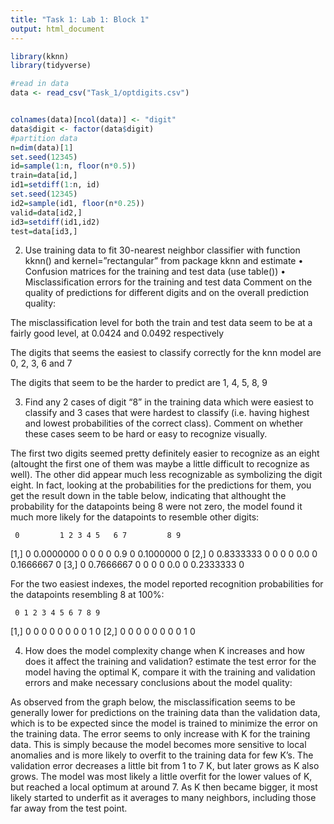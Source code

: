 ```yaml
---
title: "Task 1: Lab 1: Block 1"
output: html_document
---
```


```r
library(kknn)
library(tidyverse)

#read in data
data <- read_csv("Task_1/optdigits.csv")


colnames(data)[ncol(data)] <- "digit"
data$digit <- factor(data$digit)
#partition data 
n=dim(data)[1]
set.seed(12345) 
id=sample(1:n, floor(n*0.5)) 
train=data[id,] 
id1=setdiff(1:n, id)
set.seed(12345) 
id2=sample(id1, floor(n*0.25)) 
valid=data[id2,]
id3=setdiff(id1,id2)
test=data[id3,]
```

2. Use training data to fit 30-nearest neighbor classifier with function kknn() and
kernel=”rectangular” from package kknn and estimate
• Confusion matrices for the training and test data (use table())
• Misclassification errors for the training and test data
Comment on the quality of predictions for different digits and on the overall
prediction quality:

The misclassification level for both the train and test data seem to be at a fairly good level, at 0.0424 and 0.0492 respectively

The digits that seems the easiest to classify correctly for the knn model are 0, 2, 3, 6 and 7

The digits that seem to be the harder to predict are 1, 4, 5, 8, 9


3. Find any 2 cases of digit “8” in the training data which were easiest to classify
and 3 cases that were hardest to classify (i.e. having highest and lowest
probabilities of the correct class). Comment on whether
these cases seem to be hard or easy to recognize visually.

The first two digits seemed pretty definitely easier to recognize as an eight (altought the first one of them was maybe a little difficult to recognize as well). The other did appear much less recognizable as symbolizing the digit eight. In fact, looking at the probabilities for the predictions for them, you get the result down in the table below, indicating that althought the probability for the datapoints being 8 were not zero, the model found it much more likely for the datapoints to resemble other digits: 

     0         1 2 3 4 5   6 7         8 9
[1,] 0 0.0000000 0 0 0 0 0.9 0 0.1000000 0
[2,] 0 0.8333333 0 0 0 0 0.0 0 0.1666667 0
[3,] 0 0.7666667 0 0 0 0 0.0 0 0.2333333 0

For the two easiest indexes, the model reported recognition probabilities for the datapoints resembling 8 at 100%:

     0 1 2 3 4 5 6 7 8 9
[1,] 0 0 0 0 0 0 0 0 1 0
[2,] 0 0 0 0 0 0 0 0 1 0

4. How does the model complexity
change when K increases and how does it affect the training and validation? estimate the test error for the model having the optimal K, compare it with the training and validation
errors and make necessary conclusions about the model quality:

As observed from the graph below, the misclassification seems to be generally lower for predictions on the training data than the validation data, which is to be expected since the model is trained to minimize the error on the training data. The error seems to only increase with K for the training data. This is simply because the model becomes more sensitive to local anomalies and is more likely to overfit to the training data for few K's. The validation error decreases a little bit from 1 to 7 K, but later grows as K also grows. The model was most likely a little overfit for the lower values of K, but reached a local optimum at around 7. As K then became bigger, it most likely started to underfit as it averages to many neighbors, including those far away from the test point.




